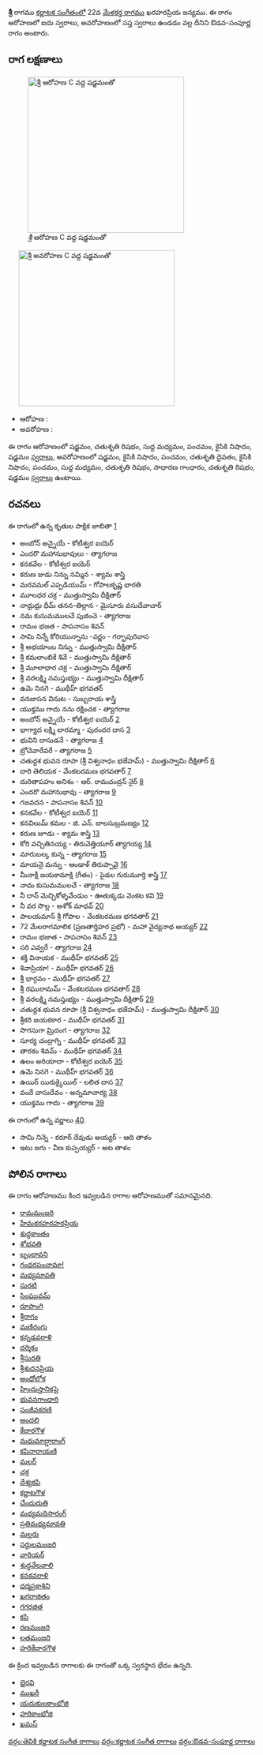 {{Infobox ragam
	| name          	= శ్రీ
	| synonym	    	= 
	| mela          	= 
	| chakra        	= 
	| janaka        	= 
	| type          	= ఔడవ-సంపూర్ణ
	| arohanam      	= {{svaraC|S|R2|M1|P|N2|S'}} 
	| avarohanam    	= {{svaraC|S'|N2|P|D2|N2|P|M1|R2|G2|R2|S}}
	| jeeva         	=
	| chhaya        	=
	| nyasa         	=
	| vishesha      	= 
	| equivalent  		= 
}}
{{కర్ణాటక సంగీత రాగాలు}}
'''శ్రీ''' రాగము [[కర్ణాటక సంగీతం]]లో 22వ [[మేళకర్త రాగము]] ఖరహరప్రియ జన్యము.  ఈ రాగం ఆరోహణలో ఐదు స్వరాలు, అవరోహణంలో సప్త స్వరాలు ఉండడం వల్ల దీనిని ఔడవ-సంపూర్ణ రాగం అంటారు.


==రాగ లక్షణాలు==
[[Image:shri_ar_kb2wiki.png|thumb|right|316px|''శ్రీ'' ఆరోహణ C వద్ద షడ్జమంతో]]
	[[Image:shri_av_kb2wiki.png|thumb|right|316px|''శ్రీ'' అవరోహణ C వద్ద షడ్జమంతో]]

* ఆరోహణ : {{svaraC|S|R2|M1|P|N2|S'}} 
* అవరోహణ : {{svaraC|S'|N2|P|D2|N2|P|M1|R2|G2|R2|S}}

ఈ రాగం ఆరోహణంలో షడ్జమం, చతుశృతి రిషభం, సుద్ద మధ్యమం, పంచమం, కైసికి నిషాదం, షడ్జమం [[స్వరాలు]], అవరోహణంలో షడ్జమం, కైసికి నిషాదం, పంచమం, చతుశృతి దైవతం, కైసికి నిషాదం, పంచమం, సుద్ద మధ్యమం, చతుశృతి రిషభం, సాధారణ  గాంధారం, చతుశృతి రిషభం, షడ్జమం [[స్వరాలు]] ఉంటాయి.

==రచనలు==
ఈ రాగంలో ఉన్న కృతుల పాక్షిక జాబితా [https://github.com/ssrihari/ragavardhini/blob/master/ragas/kritis.psv]
* అంబోన్ అన్నైయే - కోటీశ్వర ఐయెర్
* ఎందరొ మహానుభావులు - త్యాగరాజ
* కనకవేల - కోటీశ్వర ఐయెర్
* కరుణ జుడు  నిన్ను నమ్మిన - శ్యామ శాస్త్రి
* మరవమల్ ఎప్పడియుమ్ - గోపాలకృష్ణ భారతి
* మూలధర చక్ర - ముత్తుస్వామి దీక్షితార్
* నాధ్రుధ్రు ధీమ్  తనన-తిల్లాన - మైసూరు వసుదేవాచార్
* నమ కుసుమములచే పుజించె - త్యాగరాజ
* రామం భజత - పాపనాసం  శివన్
* సామి నిన్నే  కోరియున్నాను -వర్ణం - గర్భాపురివాస
* శ్రీ అభయాంబ నిన్ను - ముత్తుస్వామి దీక్షితార్
* శ్రీ కమలాంబికే శివే - ముత్తుస్వామి దీక్షితార్
* శ్రీ మూలాధార చక్ర - ముత్తుస్వామి దీక్షితార్
* శ్రీ వరలక్ష్మి  నమస్తుభ్యం - ముత్తుస్వామి దీక్షితార్
* ఉమె నినగె - ముథీహ్ భగవతర్
* వనజాసన వినుట - సుబ్బరాయ శాస్త్రి
* యుక్తము గాదు నను  రక్షించక - త్యాగరాజ
* అంబోన్ అన్నైయే - కోటీశ్వర ఐయెర్ [http://www.karnatik.com/c1863.shtml]
* భాగ్యాద లక్ష్మి బారమ్మా - పురందర దాస [http://www.karnatik.com/c1146.shtml]
* భువిని దాసుడనే - త్యాగరాజ [http://www.karnatik.com/c2227.shtml]
* బ్రోచెవారేవరే - త్యాగరాజ [http://www.karnatik.com/c1183.shtml]
* చతుర్దశ  భువన రూపా (శ్రీ విశ్వనాధం భజేహమ్) - ముత్తుస్వామి దీక్షితార్ [http://www.karnatik.com/c1419.shtml]
* దారి తెలియక - వేంకటరమణ భగవతార్ [http://www.karnatik.com/c3164.shtml]
* దురితాపహం అనిశం - ఆర్. రామచంద్రన్ నైర్ [http://www.karnatik.com/c3097.shtml]
* ఎందరొ మహానుభావు - త్యాగరాజ [http://www.karnatik.com/c1006.shtml]
* గజవదన - పాపనాసం  శివన్ [http://www.karnatik.com/c1840.shtml]
* కనకవేల - కోటీశ్వర ఐయెర్ [http://www.karnatik.com/c1876.shtml]
* కనవిలుమ్  కమల - జి. ఎన్. బాలసుబ్రమణ్యం [http://www.karnatik.com/c3047.shtml]
* కరుణ జూడు - శ్యామ శాస్త్రి [http://www.karnatik.com/c1144.shtml]
* కోరి వచ్చితినయ్య - తిరువెత్తియూర్ త్యాగయ్య [http://www.karnatik.com/c3009.shtml]
* మారుబల్క కున్న - త్యాగరాజ [http://www.karnatik.com/c1281.shtml]
* మాయనై మన్ను - ఆండాళ్ తిరుప్పావై [http://www.karnatik.com/c1102.shtml]
* మీనాక్షీ జయకామాక్షి (గీతం) - పైడల గురుమూర్తి శాస్త్రి [http://www.karnatik.com/c3555.shtml]
* నామ కుసుమములచే - త్యాగరాజ [http://www.karnatik.com/c2580.shtml]
* నీ దాన్ మెచ్చికోళ్ళవేండుం - ఊతుక్కడు వెంకట కవి [http://www.karnatik.com/c1282.shtml]
* నీ వర సొల్ల - అశోక్ మాధవ్ [http://www.karnatik.com/c2609.shtml]
* పాలయమాన్  శ్రీ గోపాల - వేంకటరమణ భగవతార్ [http://www.karnatik.com/c3195.shtml]
* 72 మేలరాగమాలిక   (ప్రణతార్తిహర ప్రభో) - మహా వైద్యనాథ అయ్యర్ [http://www.karnatik.com/c2635.shtml]
* రామం భజాత - పాపనాసం  శివన్ [http://www.karnatik.com/c1559.shtml]
* సరి ఎవ్వరే - త్యాగరాజ [http://www.karnatik.com/c2819.shtml]
* శక్తి వినాయక - ముథీహ్ భగవతర్ [http://www.karnatik.com/c2127.shtml]
* శివాప్రియా! - ముథీహ్ భగవతర్ [http://www.karnatik.com/c1915.shtml]
* శ్రీ భార్గవం - ముథీహ్ భగవతర్ [http://www.karnatik.com/c2007.shtml]
* శ్రీ రఘురామమ్ - వేంకటరమణ భగవతార్ [http://www.karnatik.com/c3214.shtml]
* శ్రీ వరలక్ష్మి నమస్తుభ్యం - ముత్తుస్వామి దీక్షితార్ [http://www.karnatik.com/c1827.shtml]
* చతుర్దశ  భువన రూపా (శ్రీ విశ్వనాధం భజేహమ్) - ముత్తుస్వామి దీక్షితార్ [http://www.karnatik.com/c1419.shtml]
* శ్రీకరి  జయకకార - ముథీహ్ భగవతర్ [http://www.karnatik.com/c2139.shtml]
* సొగసుగా మ్రిదంగ - త్యాగరాజ [http://www.karnatik.com/c2870.shtml]
* సూర్య చంద్రాగ్ని - ముథీహ్ భగవతర్ [http://www.karnatik.com/c2065.shtml]
* తారకం శివమ్ - ముథీహ్ భగవతర్ [http://www.karnatik.com/c1999.shtml]
* ఉలం  అరియాదా - కోటీశ్వర ఐయెర్ [http://www.karnatik.com/c1891.shtml]
* ఉమె నినగె - ముథీహ్ భగవతర్ [http://www.karnatik.com/c2033.shtml]
* ఉయిర్ యిరుక్కైయిల్ - లలిత దాస [http://www.karnatik.com/c3279.shtml]
* వందే వాసుదేవం - అన్నమాచార్య [http://www.karnatik.com/c1150.shtml]
* యుక్తము గాదు - త్యాగరాజ [http://www.karnatik.com/c2801.shtml]

ఈ రాగంలో ఉన్న వర్ణాలు [http://www.carnatica.in/kriti/varnamlist.htm].
* సామి నిన్నె - కరూర్ దేవుడు అయ్యర్ - ఆది తాళం
* ఇటు జగు - వీణ కుప్పయ్యర్ - అట తాళం




==పోలిన రాగాలు==
ఈ రాగం ఆరోహణము కింద ఇవ్వబడిన రాగాల ఆరోహణముతో సమానమైనది.
* [[రామమంజరి]]
* [[హేమకరహరహరప్రియ]]
* [[శుధ్ధకాంతం]]
* [[శోభవతి]]
* [[బృందావని]]
* [[గంధరపంచామా!]]
* [[మధ్యమావతి]]
* [[సురటి]]
* [[సింఘువమ్]]
* [[రూపాంగి]]
* [[శ్రీరాగం]]
* [[మణిరంగు]]
* [[కన్నడవరాళి]]
* [[దర్శికం]]
* [[శ్రీసురతి]]
* [[శ్రీశుదనప్రియ]]
* [[అంధోలోక]]
* [[హిందుస్తానికపై]]
* [[భువనగాంధారి]]
* [[సంజీవకరణి]]
* [[అందలి]]
* [[కేదారగౌళ]]
* [[మధుమాద్షారాంగ్]]
* [[కపినారాయణి]]
* [[మలర్]]
* [[చక్ర]]
* [[ దేశ్యకపి]]
* [[కర్ణాటగౌళ]]
* [[చేందురుతి]]
* [[మధ్యమదిసారంగ్]]
* [[ప్రతిమధ్యమావతి]]
* [[ మల్లరు]]
* [[సర్దులమంజరి]]
* [[వారియర్]]
* [[శుద్ధవేలవాలి]]
* [[కనకవరాళి]]
* [[ధర్మప్రకాశిని]]
* [[ ఖగరాజితం]]
* [[గగరజిత]]
* [[కపి]]
* [[రణమంజరి]]
* [[లతమంజరి]]
* [[హరికేదారగౌళ]]

ఈ క్రింద ఇవ్వబడిన రాగాలకు ఈ రాగంతో ఒక్క స్వరస్థాన భేదం ఉన్నది.
* [[భైరవి]]
* [[ముఖరీ]]
* [[యదుకులకాంభోజి]]
* [[హరికాంభోజి]]
* [[ఖమస్]]



[[వర్గం:తెవికి కర్ణాటక సంగీత రాగాలు]]
[[వర్గం:కర్ణాటక సంగీత రాగాలు]]
[[వర్గం:ఔడవ-సంపూర్ణ రాగాలు]]